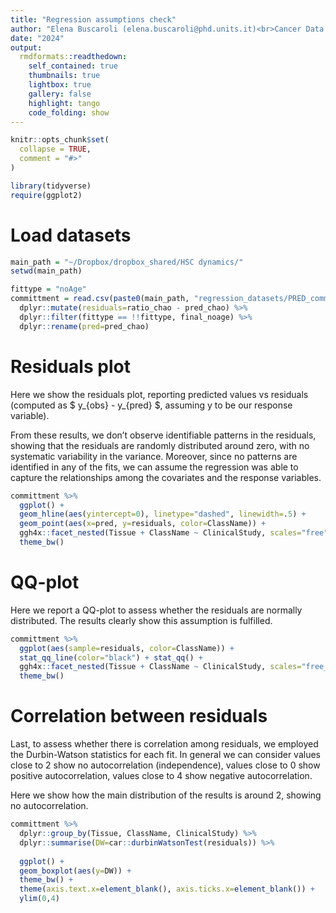 ```yaml
---
title: "Regression assumptions check"
author: "Elena Buscaroli (elena.buscaroli@phd.units.it)<br>Cancer Data Science Laboratory, University of Trieste."
date: "2024"
output: 
  rmdformats::readthedown:
    self_contained: true
    thumbnails: true
    lightbox: true
    gallery: false
    highlight: tango
    code_folding: show
---
```


```r
knitr::opts_chunk$set(
  collapse = TRUE,
  comment = "#>"
)
```


```r
library(tidyverse)
require(ggplot2)
```

# Load datasets
```r
main_path = "~/Dropbox/dropbox_shared/HSC dynamics/"
setwd(main_path)

fittype = "noAge"
committment = read.csv(paste0(main_path, "regression_datasets/PRED_commitment.csv")) %>% 
  dplyr::mutate(residuals=ratio_chao - pred_chao) %>% 
  dplyr::filter(fittype == !!fittype, final_noage) %>% 
  dplyr::rename(pred=pred_chao)
```

# Residuals plot

Here we show the residuals plot, reporting predicted values vs residuals (computed as $ y_{obs} - y_{pred} $, assuming y to be our response variable). 

From these results, we don't observe identifiable patterns in the residuals, showing that the residuals are randomly distributed around zero, with no systematic variability in the variance. Moreover, since no patterns are identified in any of the fits, we can assume the regression was able to capture the relationships among the covariates and the response variables.


```r
committment %>% 
  ggplot() +
  geom_hline(aes(yintercept=0), linetype="dashed", linewidth=.5) +
  geom_point(aes(x=pred, y=residuals, color=ClassName)) +
  ggh4x::facet_nested(Tissue + ClassName ~ ClinicalStudy, scales="free") +
  theme_bw()
```


# QQ-plot

Here we report a QQ-plot to assess whether the residuals are normally distributed. 
The results clearly show this assumption is fulfilled.

```r
committment %>%
  ggplot(aes(sample=residuals, color=ClassName)) + 
  stat_qq_line(color="black") + stat_qq() +
  ggh4x::facet_nested(Tissue + ClassName ~ ClinicalStudy, scales="free_x") +
  theme_bw()
```


# Correlation between residuals

Last, to assess whether there is correlation among residuals, we employed the Durbin-Watson statistics for each fit. In general we can consider values close to 2 show no autocorrelation (independence), values close to 0 show positive autocorrelation, values close to 4 show negative autocorrelation. 

Here we show how the main distribution of the results is around 2, showing no autocorrelation.

```r
committment %>%
  dplyr::group_by(Tissue, ClassName, ClinicalStudy) %>% 
  dplyr::summarise(DW=car::durbinWatsonTest(residuals)) %>% 
  
  ggplot() +
  geom_boxplot(aes(y=DW)) +
  theme_bw() +
  theme(axis.text.x=element_blank(), axis.ticks.x=element_blank()) +
  ylim(0,4)

```

